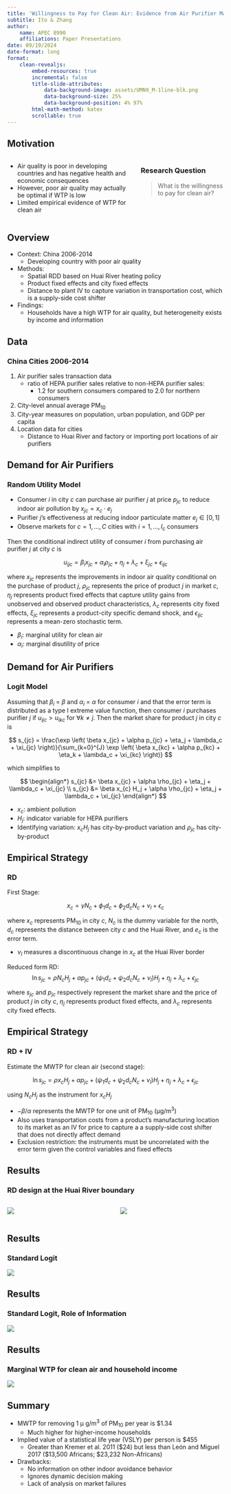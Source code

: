 ```yaml
---
title: 'Willingness to Pay for Clean Air: Evidence from Air Purifier Markets in China'
subtitle: Ito & Zhang
author: 
    name: APEC 8990
    affiliations: Paper Presentations
date: 09/19/2024
date-format: long
format: 
    clean-revealjs:
        embed-resources: true
        incremental: false
        title-slide-attributes: 
            data-background-image: assets/UMN9_M-1line-blk.png
            data-background-size: 25%
            data-background-position: 4% 97%
        html-math-method: katex
        scrollable: true
---
```


## Motivation

:::: {.columns}

::: {.column width="60%"}
- Air quality is poor in developing countries and has negative health and economic consequences
- However, poor air quality may actually be optimal if WTP is low
- Limited empirical evidence of WTP for clean air
:::

::: {.column width="40%"}

### Research Question 
> What is the willingness to pay for clean air?
:::

::::


## Overview 

- Context: China 2006-2014
    - Developing country with poor air quality
- Methods:     
    - Spatial RDD based on Huai River heating policy
    - Product fixed effects and city fixed effects
    - Distance to plant IV to capture variation in transportation cost, which is a supply-side cost shifter
- Findings: 
    - Households have a high WTP for air quality, but heterogeneity exists by income and information


## Data
### China Cities 2006-2014

1. Air purifier sales transaction data
    - ratio of HEPA purifier sales relative to non-HEPA purifier sales: 
        - 1.2 for southern consumers compared to 2.0 for northern consumers
2. City-level annual average PM~10~
3. City-year measures on population, urban population, and GDP per capita
4. Location data for cities
    - Distance to Huai River and factory or importing port locations of air purifiers


## Demand for Air Purifiers {.smaller}
### Random Utility Model

- Consumer $i$ in city $c$ can purchase air purifier $j$ at price $p_{jc}$ to reduce indoor air pollution by $x_{jc} = x_c \cdot e_j$
- Purifier $j$’s effectiveness at reducing indoor particulate matter $e_j \in [0,1]$
- Observe markets for $c = 1,...,C$ cities with $i=1,...,I_c$ consumers

Then the conditional indirect utility of consumer $i$ from purchasing air purifier $j$ at city $c$ is

$$
u_{ijc} = \beta_i x_{jc} + \alpha_i \rho_{jc} + \eta_j + \lambda_c + \xi_{jc} + \epsilon_{ijc}
$$

where $x_{jc}$ represents the improvements in indoor air quality conditional
on the purchase of product $j$, $\rho_{jc}$ represents the price of product $j$ in market $c$, $\eta_j$ represents product fixed effects that capture utility gains from unobserved and observed product characteristics, $\lambda_c$ represents city fixed effects, $\xi_{jc}$ represents a product-city specific demand shock, and $\epsilon_{ijc}$ represents a mean-zero stochastic term.

- $\beta_i$: marginal utility for clean air
- $\alpha_i$: marginal disutility of price

## Demand for Air Purifiers {.smaller}
### Logit Model

Assuming that $\beta_i$ = $\beta$ and $\alpha_i$ = $\alpha$ for
consumer $i$ and that the error term is distributed as a type I extreme value
function, then consumer $i$ purchases purifier $j$ if $u_{ijc} > u_{ikc}$ for $\forall k \ne j$. Then the market share for product $j$ in city $c$ is

$$
s_{jc} = \frac{\exp \left( \beta x_{jc} + \alpha p_{jc} + \eta_j + \lambda_c + \xi_{jc} \right)}{\sum_{k=0}^{J} \exp \left( \beta x_{kc} + \alpha p_{kc} + \eta_k + \lambda_c + \xi_{kc} \right)}
$$

which simplifies to 

$$
\begin{align*}
s_{jc} &= \beta x_{jc} + \alpha \rho_{jc} + \eta_j + \lambda_c + \xi_{jc} \\
s_{jc} &= \beta x_{c} H_j + \alpha \rho_{jc} + \eta_j + \lambda_c + \xi_{jc}
\end{align*}
$$

- $x_{c}$: ambient pollution
- $H_j$: indicator variable for HEPA purifiers
- Identifying variation: $x_{c} H_j$ has city-by-product variation and $\rho_{jc}$ has city-by-product

## Empirical Strategy {.smaller}
### RD

First Stage: 

$$
x_c = \gamma N_c + \phi_1 d_c + \phi_2 d_c N_c + \nu_l + \epsilon_c
$$

where $x_c$ represents PM~10~ in city $c$, $N_c$ is the dummy variable for
the north, $d_c$ represents the distance between city $c$ and the Huai River,
and $e_c$ is the error term. 

- $\nu_l$ measures a discontinuous change in $x_c$ at the Huai River border

Reduced form RD: 
$$
\ln s_{jc} = \rho N_c H_j + \alpha p_{jc} + \left( \psi_1 d_c + \psi_2 d_c N_c + \nu_l \right) H_j + \eta_j + \lambda_c + \epsilon_{jc}
$$

where $s_{jc}$ and $p_{jc}$ respectively represent the market share and the price of product $j$ in city $c$, $\eta_j$ represents product fixed effects, and $\lambda_c$ represents city fixed effects.

## Empirical Strategy 
### RD + IV

Estimate the MWTP for clean air (second stage): 

$$
\ln s_{jc} = \rho x_c H_j + \alpha p_{jc} + \left( \psi_1 d_c + \psi_2 d_c N_c + \nu_l \right) H_j + \eta_j + \lambda_c + \epsilon_{jc}
$$

using $N_c H_j$ as the instrument for $x_c H_j$

- $- \beta / \alpha$  represents the MWTP for one unit of PM~10~ (μg/m^3^)
- Also uses transportation costs from a product’s manufacturing location to its market as an IV for price to capture a a supply-side cost shifter that does not directly affect demand
- Exclusion restriction: the instruments must be uncorrelated with the error term given the control variables and fixed effects

## Results 
### RD design at the Huai River boundary

:::: {.columns}
::: {.column width="50%"}
![](assets/prez-lecture-6-240912/figure2a.png)
:::
::: {.column width="50%"}
![](assets/prez-lecture-6-240912/figure2b.png)
:::
::::


## Results 
### Standard Logit

![](assets/prez-lecture-6-240912/table4.png)

## Results 
### Standard Logit, Role of Information

![](assets/prez-lecture-6-240912/table6.png)

## Results
### Marginal WTP for clean air and household income

![](assets/prez-lecture-6-240912/figure4.png)

## Summary 

- MWTP for removing 1 μ g/m^3^ of PM~10~ per year is $1.34
    - Much higher for higher-income households
- Implied value of a statistical life year (VSLY) per person is $455
    - Greater than Kremer et al. 2011 ($24) but less than León and Miguel 2017 ($13,500 Africans; $23,232 Non-Africans)

- Drawbacks:
    - No information on other indoor avoidance behavior
    - Ignores dynamic decision making
    - Lack of analysis on market failures



